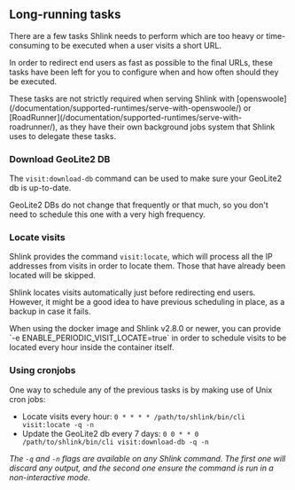 
## Long-running tasks

There are a few tasks Shlink needs to perform which are too heavy or time-consuming to be executed when a user visits a short URL.

In order to redirect end users as fast as possible to the final URLs, these tasks have been left for you to configure when and how often should they be executed.

<Callout type="info">
  These tasks are not strictly required when serving Shlink with [openswoole](/documentation/supported-runtimes/serve-with-openswoole/) or [RoadRunner](/documentation/supported-runtimes/serve-with-roadrunner/), as they have their own background jobs system that Shlink uses to delegate these tasks.
</Callout>

### Download GeoLite2 DB

The `visit:download-db` command can be used to make sure your GeoLite2 db is up-to-date.

GeoLite2 DBs do not change that frequently or that much, so you don't need to schedule this one with a very high frequency.

### Locate visits

Shlink provides the command `visit:locate`, which will process all the IP addresses from visits in order to locate them. Those that have already been located will be skipped.

Shlink locates visits automatically just before redirecting end users. However, it might be a good idea to have previous scheduling in place, as a backup in case it fails.

<Callout type="info">
  When using the docker image and Shlink v2.8.0 or newer, you can provide `-e ENABLE_PERIODIC_VISIT_LOCATE=true` in order to schedule visits to be located every hour inside the container itself.
</Callout>

### Using cronjobs

One way to schedule any of the previous tasks is by making use of Unix cron jobs:

* Locate visits every hour: `0 * * * * /path/to/shlink/bin/cli visit:locate -q -n`
* Update the GeoLite2 db every 7 days: `0 0 * * 0 /path/to/shlink/bin/cli visit:download-db -q -n`

*The `-q` and `-n` flags are available on any Shlink command. The first one will discard any output, and the second one ensure the command is run in a non-interactive mode.*
